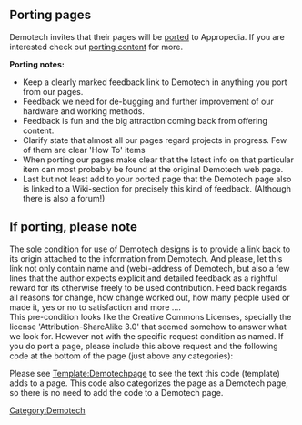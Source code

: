 ==Porting pages==
Demotech invites that their pages will be [[Appropedia:Port pages|ported]] to Appropedia.  If you are interested check out [[:Category:Demotech/Porting content|porting content]] for more.

'''Porting notes:''' 
* Keep a clearly marked feedback link to Demotech in anything you port from our pages. 
* Feedback we need for de-bugging and further improvement of our hardware and  working methods. 
* Feedback is fun and the big attraction coming back from offering content. 
* Clarify state that almost all our pages regard projects in progress. Few of them are clear 'How To' items  
* When porting our pages make clear that the latest info on that particular item can most probably be found at the original Demotech web page.
* Last but not least add to your ported page that the Demotech page also is linked to a Wiki-section for precisely this kind of feedback. (Although there is also a forum!)

==If porting, please note==
The sole condition for use of Demotech designs is to provide a link back to its origin attached to the information from Demotech. And please, let this link not only contain name and (web)-address of Demotech, but also a few lines that the author expects explicit and detailed feedback as a rightful reward for its otherwise freely to be used contribution. Feed back regards all reasons for change, how change worked out, how many people used or made it, yes or no to satisfaction and more ....<br/>
This pre-condition looks like the Creative Commons Licenses, specially the license 'Attribution-ShareAlike 3.0' that seemed somehow to answer what we look for. However not with the specific request condition as named. 
If you do port a page, please include this above request and the following code at the bottom of the page (just above any categories): {{Tl|Demotechpage}} 

Please see [[Template:Demotechpage]] to see the text this code (template) adds to a page.  This code also categorizes the page as a Demotech page, so there is no need to add the {{Cl|Demotech}} code to a Demotech page.


[[Category:Demotech]]